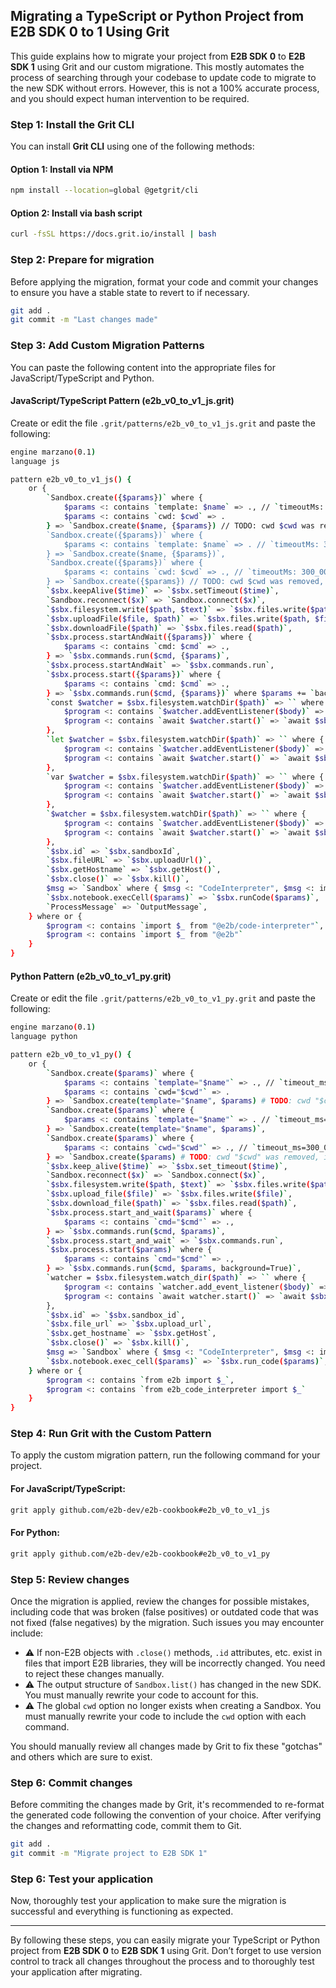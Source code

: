 ## Migrating a TypeScript or Python Project from E2B SDK 0 to 1 Using Grit

This guide explains how to migrate your project from **E2B SDK 0** to **E2B SDK 1** using Grit and our custom migratione. This mostly automates the process of searching through your codebase to update code to migrate to the new SDK without errors. However, this is not a 100% accurate process, and you should expect human intervention to be required.

### Step 1: Install the Grit CLI

You can install **Grit CLI** using one of the following methods:

#### Option 1: Install via NPM

```bash
npm install --location=global @getgrit/cli
```

#### Option 2: Install via bash script

```bash
curl -fsSL https://docs.grit.io/install | bash
```

### Step 2: Prepare for migration

Before applying the migration, format your code and commit your changes to ensure you have a stable state to revert to if necessary.

```bash
git add .
git commit -m "Last changes made"
```

### Step 3: Add Custom Migration Patterns

You can paste the following content into the appropriate files for JavaScript/TypeScript and Python.

#### JavaScript/TypeScript Pattern (e2b_v0_to_v1_js.grit)

Create or edit the file `.grit/patterns/e2b_v0_to_v1_js.grit` and paste the following:

```bash
engine marzano(0.1)
language js

pattern e2b_v0_to_v1_js() {
    or {
        `Sandbox.create({$params})` where {
            $params <: contains `template: $name` => ., // `timeoutMs: 300_000`,
            $params <: contains `cwd: $cwd` => .
        } => `Sandbox.create($name, {$params}) // TODO: cwd $cwd was removed, it can't be set on sbx anymore`,
        `Sandbox.create({$params})` where {
            $params <: contains `template: $name` => . // `timeoutMs: 300_000`
        } => `Sandbox.create($name, {$params})`,
        `Sandbox.create({$params})` where {
            $params <: contains `cwd: $cwd` => ., // `timeoutMs: 300_000`,
        } => `Sandbox.create({$params}) // TODO: cwd $cwd was removed, it can't be set on sbx anymore`,
        `$sbx.keepAlive($time)` => `$sbx.setTimeout($time)`,
        `Sandbox.reconnect($x)` => `Sandbox.connect($x)`,
        `$sbx.filesystem.write($path, $text)` => `$sbx.files.write($path, $text)`,
        `$sbx.uploadFile($file, $path)` => `$sbx.files.write($path, $file)`,
        `$sbx.downloadFile($path)` => `$sbx.files.read($path)`,
        `$sbx.process.startAndWait({$params})` where {
            $params <: contains `cmd: $cmd` => .,
        } => `$sbx.commands.run($cmd, {$params)`,
        `$sbx.process.startAndWait` => `$sbx.commands.run`,
        `$sbx.process.start({$params})` where {
            $params <: contains `cmd: $cmd` => .,
        } => `$sbx.commands.run($cmd, {$params})` where $params += `backgrund: true`,
        `const $watcher = $sbx.filesystem.watchDir($path)` => `` where {
            $program <: contains `$watcher.addEventListener($body)` => .,
            $program <: contains `await $watcher.start()` => `await $sbx.files.watch($path, $body)`
        },
        `let $watcher = $sbx.filesystem.watchDir($path)` => `` where {
            $program <: contains `$watcher.addEventListener($body)` => .,
            $program <: contains `await $watcher.start()` => `await $sbx.files.watch($path, $body)`
        },
        `var $watcher = $sbx.filesystem.watchDir($path)` => `` where {
            $program <: contains `$watcher.addEventListener($body)` => .,
            $program <: contains `await $watcher.start()` => `await $sbx.files.watch($path, $body)`
        },
        `$watcher = $sbx.filesystem.watchDir($path)` => `` where {
            $program <: contains `$watcher.addEventListener($body)` => .,
            $program <: contains `await $watcher.start()` => `await $sbx.files.watch($path, $body)`
        },
        `$sbx.id` => `$sbx.sandboxId`,
        `$sbx.fileURL` => `$sbx.uploadUrl()`,
        `$sbx.getHostname` => `$sbx.getHost()`,
        `$sbx.close()` => `$sbx.kill()`,
        $msg => `Sandbox` where { $msg <: "CodeInterpreter", $msg <: imported_from(`"@e2b/code-interpreter"`) },
        `$sbx.notebook.execCell($params)` => `$sbx.runCode($params)`,
        `ProcessMessage` => `OutputMessage`,
    } where or {
        $program <: contains `import $_ from "@e2b/code-interpreter"`,
        $program <: contains `import $_ from "@e2b"`
    }
}
```

#### Python Pattern (e2b_v0_to_v1_py.grit)

Create or edit the file `.grit/patterns/e2b_v0_to_v1_py.grit` and paste the following:

```bash
engine marzano(0.1)
language python

pattern e2b_v0_to_v1_py() {
    or {
        `Sandbox.create($params)` where {
            $params <: contains `template="$name"` => ., // `timeout_ms=300_000`,
            $params <: contains `cwd="$cwd"` => .
        } => `Sandbox.create(template="$name", $params) # TODO: cwd "$cwd" was removed, it can't be set on sbx anymore`,
        `Sandbox.create($params)` where {
            $params <: contains `template="$name"` => . // `timeout_ms=300_000`
        } => `Sandbox.create(template="$name", $params)`,
        `Sandbox.create($params)` where {
            $params <: contains `cwd="$cwd"` => ., // `timeout_ms=300_000`,
        } => `Sandbox.create($params) # TODO: cwd "$cwd" was removed, it can't be set on sbx anymore`,
        `$sbx.keep_alive($time)` => `$sbx.set_timeout($time)`,
        `Sandbox.reconnect($x)` => `Sandbox.connect($x)`,
        `$sbx.filesystem.write($path, $text)` => `$sbx.files.write($path, $text)`,
        `$sbx.upload_file($file)` => `$sbx.files.write($file)`,
        `$sbx.download_file($path)` => `$sbx.files.read($path)`,
        `$sbx.process.start_and_wait($params)` where {
            $params <: contains `cmd="$cmd"` => .,
        } => `$sbx.commands.run($cmd, $params)`,
        `$sbx.process.start_and_wait` => `$sbx.commands.run`,
        `$sbx.process.start($params)` where {
            $params <: contains `cmd="$cmd"` => .,
        } => `$sbx.commands.run($cmd, $params, background=True)`,
        `watcher = $sbx.filesystem.watch_dir($path)` => `` where {
            $program <: contains `watcher.add_event_listener($body)` => .,
            $program <: contains `await watcher.start()` => `await $sbx.files.watch($path, $body)`
        },
        `$sbx.id` => `$sbx.sandbox_id`,
        `$sbx.file_url` => `$sbx.upload_url`,
        `$sbx.get_hostname` => `$sbx.getHost`,
        `$sbx.close()` => `$sbx.kill()`,
        $msg => `Sandbox` where { $msg <: "CodeInterpreter", $msg <: imported_from(`e2b_code_interpreter`) },
        `$sbx.notebook.exec_cell($params)` => `$sbx.run_code($params)`,
    } where or {
        $program <: contains `from e2b import $_`,
        $program <: contains `from e2b_code_interpreter import $_`
    }
}
```

### Step 4: Run Grit with the Custom Pattern

To apply the custom migration pattern, run the following command for your project.

#### For JavaScript/TypeScript:

```bash
grit apply github.com/e2b-dev/e2b-cookbook#e2b_v0_to_v1_js
```

#### For Python:

```bash
grit apply github.com/e2b-dev/e2b-cookbook#e2b_v0_to_v1_py
```

### Step 5: Review changes

Once the migration is applied, review the changes for possible mistakes, including code that was broken (false positives) or outdated code that was not fixed (false negatives) by the migration. Such issues you may encounter include:

- ⚠️ If non-E2B objects with `.close()` methods, `.id` attributes, etc. exist in files that import E2B libraries, they will be incorrectly changed. You need to reject these changes manually.
- ⚠️ The output structure of `Sandbox.list()` has changed in the new SDK. You must manually rewrite your code to account for this.
- ⚠️ The global `cwd` option no longer exists when creating a Sandbox. You must manually rewrite your code to include the `cwd` option with each command.

You should manually review all changes made by Grit to fix these "gotchas" and others which are sure to exist.

### Step 6: Commit changes

Before commiting the changes made by Grit, it's recommended to re-format the generated code following the convention of your choice. After verifying the changes and reformatting code, commit them to Git.

```bash
git add .
git commit -m "Migrate project to E2B SDK 1"
```

### Step 6: Test your application

Now, thoroughly test your application to make sure the migration is successful and everything is functioning as expected.

---

By following these steps, you can easily migrate your TypeScript or Python project from **E2B SDK 0** to **E2B SDK 1** using Grit. Don’t forget to use version control to track all changes throughout the process and to thoroughly test your application after migrating.

